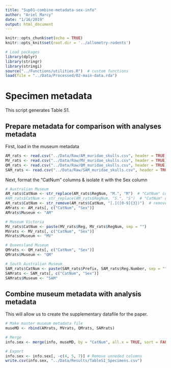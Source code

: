 ```yaml
---
title: "Sup01-combine-metadata-sex-info"
author: "Ariel Marcy"
date: "1/16/2019"
output: html_document
---
```


```r
knitr::opts_chunk$set(echo = TRUE)
knitr::opts_knit$set(root.dir = '../allometry-rodents')

# Load packages
library(dplyr)
library(stringr)
library(stringi)
source("../Functions/utilities.R")  # custom functions
load(file = "../Data/Processed/02-main-data.rda")
```

# Specimen metadata
This script generates Table S1.

## Prepare metadata for comparison with analyses metadata
First, load in the museum metadata
```r
AM_rats <- read.csv("../Data/Raw/AM_muridae_skulls.csv", header = TRUE)
MV_rats <- read.csv("../Data/Raw/MV_muridae_skulls.csv", header = TRUE)
QM_rats <- read.csv("../Data/Raw/QM_muridae_skulls.csv", header = TRUE)
SAM_rats <- read.csv("../Data/Raw/SAM_muridae_skulls.csv", header = TRUE)
```

Next, format the "CatNum" columns & isolate it with the Sex column
```r
# Australian Museum
AM_rats$CatNum <- str_replace(AM_rats$RegNum, "M.", "M")  # "CatNum" column
#AM_rats$CatNum <- str_replace(AM_rats$RegNum, "S.", "S")  # "CatNum" column
AM_rats$CatNum <- str_remove(AM_rats$CatNum, "[.]([0-9]{3})")  # removes .00X on ends
AMrats <- AM_rats[, c("CatNum", "Sex")]
AMrats$Museum <- "AM"

# Museum Victoria
MV_rats$CatNum <- paste(MV_rats$Reg, MV_rats$RegNum, sep = "")
MVrats <- MV_rats[, c("CatNum", "Sex")]
MVrats$Museum <- "MV"

# Queensland Museum
QMrats <- QM_rats[, c("CatNum", "Sex")]
QMrats$Museum <- "QM"

# South Australian Museum
SAM_rats$CatNum <- paste(SAM_rats$Prefix, SAM_rats$Reg.Number, sep = "")
SAMrats <- SAM_rats[, c("CatNum", "Sex")]
SAMrats$Museum <- "SAM"
```

## Combine museum metadata with analysis metadata
This will allow us to create the supplementary datafile for the paper.
```r
# Make master museum metadata file
museMD <- rbind(AMrats, MVrats, QMrats, SAMrats)

# Merge
info.sex <- merge(info, museMD, by = "CatNum", all.x = TRUE, sort = FALSE)

# Export
info.sex <- info.sex[, -c(4, 5, 7)] # Remove unneded columns
write.csv(info.sex, "../Data/Results/TableS1_Specimens.csv")
```